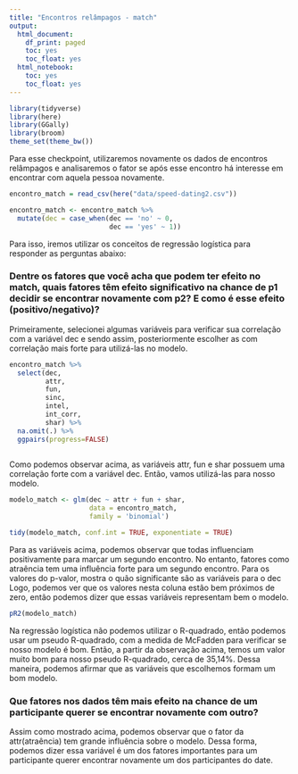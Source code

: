 ```yaml
---
title: "Encontros relâmpagos - match"
output:
  html_document:
    df_print: paged
    toc: yes
    toc_float: yes
  html_notebook:
    toc: yes
    toc_float: yes
---
```


```r
library(tidyverse)
library(here)
library(GGally)
library(broom)
theme_set(theme_bw())
```

Para esse checkpoint, utilizaremos novamente os dados de encontros relâmpagos e analisaremos o fator se após esse encontro há interesse em encontrar com aquela pessoa novamente.

```r
encontro_match = read_csv(here("data/speed-dating2.csv"))
```

```r
encontro_match <- encontro_match %>% 
  mutate(dec = case_when(dec == 'no' ~ 0,
                         dec == 'yes' ~ 1))
```
Para isso, iremos utilizar os conceitos de regressão logística para responder as perguntas abaixo:

### Dentre os fatores que você acha que podem ter efeito no match, quais fatores têm efeito significativo na chance de p1 decidir se encontrar novamente com p2? E como é esse efeito (positivo/negativo)?

Primeiramente, selecionei algumas variáveis para verificar sua correlação com a variável dec e sendo assim, posteriormente escolher as com correlação mais forte para utilizá-las no modelo.

```r
encontro_match %>% 
  select(dec,
         attr,
         fun,
         sinc,
         intel,
         int_corr,
         shar) %>% 
  na.omit(.) %>% 
  ggpairs(progress=FALSE)
  
```

Como podemos observar acima, as variáveis attr, fun e shar possuem uma correlação forte com a variável dec. Então, vamos utilizá-las para nosso modelo.

```r
modelo_match <- glm(dec ~ attr + fun + shar,
                    data = encontro_match,
                    family = 'binomial')
```

```r
tidy(modelo_match, conf.int = TRUE, exponentiate = TRUE)
```

Para as variáveis acima, podemos observar que todas influenciam positivamente para marcar um segundo encontro. No entanto, fatores como atraência tem uma influência forte para um segundo encontro. Para os valores do p-valor, mostra o quão significante são as variáveis para o dec Logo, podemos ver que os valores nesta coluna estão bem próximos de zero, então podemos dizer que essas variáveis representam bem o modelo.

```r
pR2(modelo_match)
```

Na regressão logística não podemos utilizar o R-quadrado, então podemos usar um pseudo R-quadrado, com a medida de McFadden para verificar se nosso modelo é bom. Então, a partir da observação acima, temos um valor muito bom para nosso pseudo R-quadrado, cerca de 35,14%. Dessa maneira, podemos afirmar que as variáveis que escolhemos formam um bom modelo.

### Que fatores nos dados têm mais efeito na chance de um participante querer se encontrar novamente com outro?

Assim como mostrado acima, podemos observar que o fator da attr(atraência) tem grande influência sobre o modelo. Dessa forma, podemos dizer essa variável é um dos fatores importantes para um participante querer encontrar novamente um dos participantes do date.

